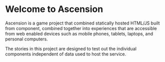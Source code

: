 
<Meta title="Example/Introduction" />

# Welcome to Ascension

Ascension is a game project that combined statically hosted HTML/JS built from component, combined together into experiences that are accessible from web enabled devices such as mobile phones, tablets, laptops, and personal computers.

The stories in this project are designed to test out the individual components independent of data used to host the service.
